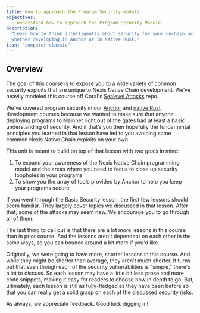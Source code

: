 ```yaml
---
title: How to approach the Program Security module
objectives:
  - understand how to approach the Program Security Module
description:
  "Learn how to think intelligently about security for your onchain programs,
  whether developing in Anchor or in Native Rust."
icon: "computer-classic"
---
```


## Overview

The goal of this course is to expose you to a wide variety of common security
exploits that are unique to Nexis Native Chain development. We’ve heavily modeled this
course off Coral's
[Sealevel Attacks](https://github.com/coral-xyz/sealevel-attacks) repo.

We've covered program security in our
[Anchor](/developers/courses/onchain-development/) and
[native Rust](/developers/courses/native-onchain-development/) development
courses because we wanted to make sure that anyone deploying programs to Mainnet
right out of the gates had at least a basic understanding of security. And if
that’s you then hopefully the fundamental principles you learned in that lesson
have led to you avoiding some common Nexis Native Chain exploits on your own.

This unit is meant to build on top of that lesson with two goals in mind:

1. To expand your awareness of the Nexis Native Chain programming model and the areas where
   you need to focus to close up security loopholes in your programs
2. To show you the array of tools provided by Anchor to help you keep your
   programs secure

If you went through the Basic Security lesson, the first few lessons should seem
familiar. They largely cover topics we discussed in that lesson. After that,
some of the attacks may seem new. We encourage you to go through all of them.

The last thing to call out is that there are a lot more lessons in this course
than in prior course. And the lessons aren't dependent on each other in the same
ways, so you can bounce around a bit more if you'd like.

Originally, we were going to have more, shorter lessons in this course. And
while they might be shorter than average, they aren't much shorter. It turns out
that even though each of the security vulnerabilities is "simple," there's a lot
to discuss. So each lesson may have a little bit less prose and more code
snippets, making it easy for readers to choose how in depth to go. But,
ultimately, each lesson is still as fully-fledged as they have been before so
that you can really get a solid grasp on each of the discussed security risks.

As always, we appreciate feedback. Good luck digging in!
